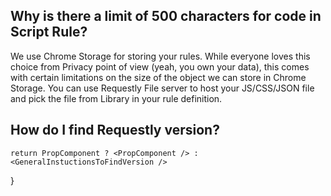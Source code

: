 ## Why is there a limit of 500 characters for code in Script Rule?
We use Chrome Storage for storing your rules. While everyone loves this choice from Privacy point of view (yeah, you own your data), this comes with certain limitations on the size of the object we can store in Chrome Storage. You can use Requestly File server to host your JS/CSS/JSON file and pick the file from Library in your rule definition. 

## How do I find Requestly version?


    return PropComponent ? <PropComponent /> : <GeneralInstuctionsToFindVersion />
}

<FindVersion PropComponent={props.findVersion} />